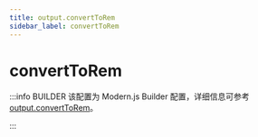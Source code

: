 ```yaml
---
title: output.convertToRem
sidebar_label: convertToRem
---
```

# convertToRem

:::info BUILDER
该配置为 Modern.js Builder 配置，详细信息可参考 [output.convertToRem](https://modernjs.dev/builder/api/config-output.html#output-converttorem)。

:::


<Main />
